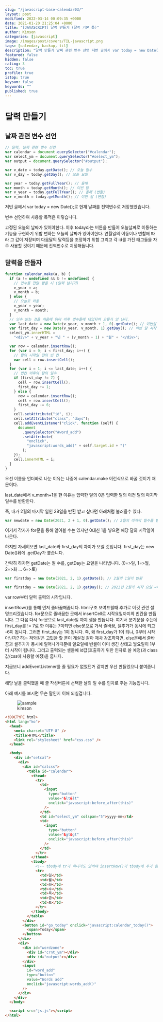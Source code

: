 ```yaml
---
slug: "/javascript-base-calendar03/"
layout: post
modified: 2022-03-14 00:09:35 +0000
date: 2021-01-20 21:25:04 +0000
title: "[JAVASCRIPT] 달력 만들기 (달력 기본 틀)"
author: Kimson
categories: [javascript]
image: /images/post/covers/TIL-javascript.png
tags: [calendar, backup, til]
description: "달력 만들기 날짜 관련 변수 선언 저번 글에서 var today = new Date();로 현재 날짜를 전역변수로 저장했었습니다."
featured: false
hidden: false
rating: 3
toc: true
profile: true
istop: true
keysum: false
keywords: ""
published: true
---
```


# 달력 만들기

## 날짜 관련 변수 선언

```javascript
// 달력, 날짜 관련 변수 선언
var calendar = document.querySelector("#calendar");
var select_ym = document.querySelector("#select_ym");
var output = document.querySelector("#output");

var v_date = today.getDate(); // 오늘 일수
var v_day = today.getDay(); // 오늘 요일

var year = today.getFullYear(); // 올해
var month = today.getMonth(); // 이번 달
var v_year = today.getFullYear(); // 올해 (변함)
var v_month = today.getMonth(); // 이번 달 (변함)
```

저번 글에서 var today = new Date();로 현재 날짜를 전역변수로 저장했었습니다.

변수 선언하여 사용할 목적은 이렇습니다.

고정된 오늘의 날짜가 있어야한다. 이후 today라는 버튼을 만들어 오늘날짜로 이동하는 기능을 구현하기 위함
변하는 오늘의 날짜가 있어야한다. 연월일의 이동이나 변함에 따라 그 값이 저장되며 다음달의 달력등을 조정하기 위함
그리고 각 id를 가진 태그들을 자주 사용할 것이기 때문에 전역변수로 지정해둡니다.

## 달력을 만들자

```javascript
function calendar_make(a, b) {
  if (a != undefined && b != undefined) {
    // 인수를 전달 받을 시 (달력 넘기기)
    v_year = a;
    v_month = b;
  } else {
    // 오늘로 이동
    v_year = year;
    v_month = month;
  }
  // 인수 받는 것을 처음에 둬야 이후 변수들에 대입되어 오류가 안 난다.
  var last_date = new Date(v_year, v_month + 1, 0).getDate(); // 이번달 마지막 일
  var first_day = new Date(v_year, v_month, 1).getDay(); // 이번 달 시작 요일 (0=>일, 1=>월 ...)
  select_ym.innerHTML =
    "<div>" + v_year + "년 " + (v_month + 1) + "월" + "</div>";

  var row = calendar.insertRow();
  for (var i = 0; i < first_day; i++) {
    // 월의 시작일 전의 빈 칸
    var cell = row.insertCell();
  }
  for (var i = 1; i <= last_date; i++) {
    // 빈칸 이후의 달의 일수
    if (first_day != 7) {
      cell = row.insertCell();
      first_day += 1;
    } else {
      row = calendar.insertRow();
      cell = row.insertCell();
      first_day -= 6;
    }
    cell.setAttribute("id", i);
    cell.setAttribute("class", "days");
    cell.addEventListener("click", function (self) {
      document
        .querySelector("#word_add")
        .setAttribute(
          "onclick",
          "javascript:words_add(" + self.target.id + ")"
        );
    });
    cell.innerHTML = i;
  }
}
```

우선 이름을 언더바로 나눈 이유는 나중에 calendar.make 이런식으로 바꿀 것이기 때문이다.

last_date에서 v_month+1을 한 이유는 입력한 달의 0은 입력한 달의 이전 달의 마지막 일수를 반환한다.

즉, 내가 2월의 마지막 일인 28일을 반환 받고 싶다면 아래처럼 불러올수 있다.

```javascript
var newdate = new Date(2021, 2 + 1, 0).getDate(); // 2월의 마지막 일수를 반환 (28일)
```

여기서 각자가 for문을 통해 알아볼 수는 있지만 0대신 1을 넣으면 해당 달의 시작일이 나온다.

하지만 자세히보면 last_date와 first_day의 차이가 보일 것입니다. first_day는 new Date()뒤에 .getDay가 붙습니다.

간략히 하자면 getDate는 일 수를, getDay는 요일을 나타냅니다. (0=>일, 1=>월, 2=>화 ... 6=>토)

```javascript
var firstday = new Date(2021, 2, 1).getDate(); // 2월의 1일이 반환

var firstday = new Date(2021, 2, 1).getDay(); // 2021년 2월의 시작 요일 => "5" (금요일)
```

var row부터 달력 출력의 시작입니다.

insertRow()를 통해 먼저 줄바꿈해줍니다. html구조 보여드릴때 추가로 이것 관련 설명드리겠습니다.
for문으로 줄바꿈한 곳에서 insertCell로 시작요일까지의 빈칸을 만듭니다.
그 다음 다시 for문으로 last_date일 까지 셀을 만듭니다. 여기서 분기문을 주는데 first_day를 != 7로 한 이유는 7이되면 else문으로 가서 줄바꿈, 셀추가가 동시에 되고 -6이 됩니다. 그러면 first_day는 1이 됩니다.
즉, 왜 first_day가 1이 되냐, 0부터 시작 아닌가? 하는 저와같은 고민을 할 분이 계실것 같아 재차 강조하자면, else문에서 줄바꿈과 셀추가가 동시에 일어나기때문에 일요일에 빈셀이 이미 생긴 상태고 월요일이 1부터 시작이 됩니다.
그리고 출력되는 셀들에 id값(호출하기 위한 인자로 쓸 예정)과 class값(css에 사용할 예정)을 줍니다.

지금보니 addEventListener를 줄 필요가 없었던거 같지만 우선 만들었으니 붙여줍니다.

해당 날을 클릭했을 때 글 작성버튼에 선택한 날의 일 수를 인자로 주는 기능입니다.

아래 예시를 보시면 무슨 말인지 이해 되실겁니다.

<figure className='text-center'>
  <span className='w-inline-block'>
    <img src='/assets/images/post/back/back03.png' alt='sample' title='sample' />
    <figcaption>kimson</figcaption>
  </span>
</figure>

```html
<!DOCTYPE html>
<html lang="ko">
  <head>
    <meta charset="UTF-8" />
    <title>HTML</title>
    <link rel="stylesheet" href="css.css" />
  </head>

  <body>
    <div id="setcal">
      <div>
        <div id="calcss">
          <table id="calendar">
            <thead>
              <tr>
                <td>
                  <input
                    type="button"
                    value="&lt&lt"
                    onclick="javascript:before_after(this)"
                  />
                </td>
                <td id="select_ym" colspan="5">yyyy-mm</td>
                <td>
                  <input
                    type="button"
                    value="&gt&gt"
                    onclick="javascript:before_after(this)"
                  />
                </td>
              </tr>
            </thead>
            <tbody>
              <!-- tbody에 tr가 하나라도 있어야 insertRow()가 tbody에 추가 됨 -->
              <tr>
                <td>일</td>
                <td>월</td>
                <td>화</td>
                <td>수</td>
                <td>목</td>
                <td>금</td>
                <td>토</td>
              </tr>
            </tbody>
          </table>
        </div>
        <button id="go_today" onclick="javascript:calendar_today()">
          <span>Today</span>
        </button>
      </div>
      <div>
        <div id="wordzone">
          <div id="crnt_ym"></div>
          <div id="output"></div>
        </div>
        <input
          id="word_add"
          type="button"
          value="Words add"
          onclick="javascript:words_add()"
        />
      </div>
    </div>
  </body>

  <script src="js.js"></script>
</html>
```
